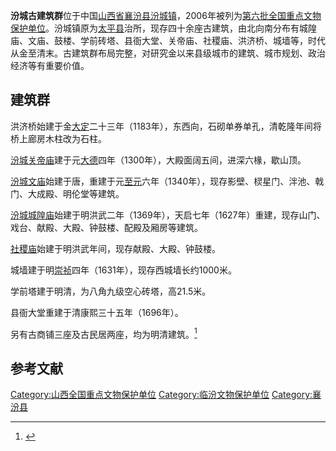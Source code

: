 {{coord|35|49|10|N|111|16|20|E|display=title|scale:10000}}
{{文物保护单位
| 级别 = 全国
| 名称 = 汾城古建筑群
| 图片 = 
| 所在 = [[山西省|山西省]][[襄汾县|襄汾县]]
| 分类 = 古建筑
| 时代 = 金至清
| 编号 = [[第六批全国重点文物保护单位|第六批]]第384项
| 登录 = 2006年5月25日
}}
'''汾城古建筑群'''位于中国[[山西省|山西省]][[襄汾县|襄汾县]][[汾城镇|汾城镇]]，2006年被列为[[第六批全国重点文物保护单位|第六批全国重点文物保护单位]]。汾城镇原为[[太平县_(北周)|太平县]]治所，现存四十余座古建筑，由北向南分布有城隍庙、文庙、鼓楼、学前砖塔、县衙大堂、关帝庙、社稷庙、洪济桥、城墙等，时代从金至清末。古建筑群布局完整，对研究金以来县级城市的建筑、城市规划、政治经济等有重要价值。

== 建筑群 ==

洪济桥始建于金[[大定_(金朝)|大定]]二十三年（1183年），东西向，石砌单券单孔，清乾隆年间将桥上廊房木柱改为石柱。

[[汾城关帝庙|汾城关帝庙]]建于元[[大德_(元朝)|大德]]四年（1300年），大殿面阔五间，进深六椽，歇山顶。

[[汾城文庙|汾城文庙]]始建于唐，重建于元[[至元_(元顺帝)|至元]]六年（1340年），现存影壁、棂星门、泮池、戟门、大成殿、明伦堂等建筑。

[[汾城城隍庙|汾城城隍庙]]始建于明洪武二年（1369年），天启七年（1627年）重建，现存山门、戏台、献殿、大殿、钟鼓楼、配殿及厢房等建筑。

[[社稷庙|社稷庙]]始建于明洪武年间，现存献殿、大殿、钟鼓楼。

城墙建于明[[崇祯|崇祯]]四年（1631年），现存西城墙长约1000米。

学前塔建于明清，为八角九级空心砖塔，高21.5米。

县衙大堂重建于清康熙三十五年（1696年）。

另有古商铺三座及古民居两座，均为明清建筑。<ref>{{Cite book |author=国家文物局 编 |title=全国重点文物保护单位（第六批）·第Ⅳ卷 |publisher=文物出版社 |year=2008 |isbn=978-7-5010-2446-9 |pages=314-316 }}</ref>

==参考文献==
{{reflist}}

{{山西全国重点文物保护单位}}
{{DEFAULTSORT:F}}
[[Category:山西全国重点文物保护单位|Category:山西全国重点文物保护单位]]
[[Category:临汾文物保护单位|Category:临汾文物保护单位]]
[[Category:襄汾县|Category:襄汾县]]